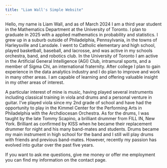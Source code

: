 ```yaml
---
title: "Liam Wall's Simple Website"
---
```


Hello, my name is Liam Wall, and as of March 2024 I am a third year student in the Mathematics Department at the University of Toronto. I plan to graduate in 2025 with a applied mathematics in probability and statistics. I grew up in a suburb outside of Philadelphia, Pennsylvania, in the towns of Harleysville and Lansdale. I went to Catholic elementary and high school, played basketball, baseball, and lacrosse, and was active in my schools orchestra, band, and robotics club. In the University of Toronto I am active in the Artificial General Intelligence (AGI) Club, intramural sports, and a member of Sigma Chi, an international fraternity. After college I plan to gain experience in the data analytics industry and I do plan to improve and work in many other areas. I am capable of learning and offering valuable insight in my other areas of interest.

A particular interest of mine is music, having played several instruments including classical training in viola and drums and a personal venture in guitar. I’ve played viola since my 2nd grade of school and have had the opportunity to play in the Kimmel Center for the Performing Arts in Philadelphia with the Archdiocesan Orchestra. As for the drums, I was taught by the late Tommy Scapino, a brilliant drummer from FILL IN, New York. Brilliant as confirmed by KISS when he became their replacement drummer for night and his many band-mates and students. Drums became my main instrument in high school for the band and I still will play drums with friends and previous band-mates. However, recently my passion has evolved into guitar over the past five years.

If you want to ask me questions, give me money or offer me employment you can find my information on the contact page.